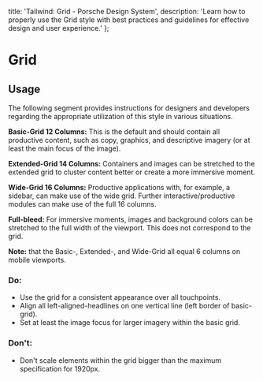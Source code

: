 
  title: 'Tailwind: Grid - Porsche Design System',
  description: 'Learn how to properly use the Grid style with best practices and guidelines for effective design and user experience.'
};

# Grid

<TableOfContents headings={[]} />

## Usage

The following segment provides instructions for designers and developers regarding the appropriate utilization of this
style in various situations.

**Basic-Grid 12 Columns:** This is the default and should contain all productive content, such as copy, graphics, and
descriptive imagery (or at least the main focus of the image).

**Extended-Grid 14 Columns:** Containers and images can be stretched to the extended grid to cluster content better or
create a more immersive moment.

**Wide-Grid 16 Columns:** Productive applications with, for example, a sidebar, can make use of the wide grid. Further
interactive/productive modules can make use of the full 16 columns.

**Full-bleed:** For immersive moments, images and background colors can be stretched to the full width of the viewport.
This does not correspond to the grid.

**Note:** that the Basic-, Extended-, and Wide-Grid all equal 6 columns on mobile viewports.

### Do:

- Use the grid for a consistent appearance over all touchpoints.
- Align all left-aligned-headlines on one vertical line (left border of basic-grid).
- Set at least the image focus for larger imagery within the basic grid.

### Don't:

- Don't scale elements within the grid bigger than the maximum specification for 1920px.